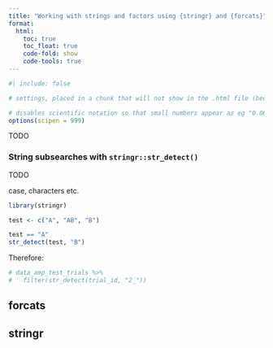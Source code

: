 ```yaml
---
title: "Working with strings and factors using {stringr} and {forcats}"
format:
  html:
    toc: true
    toc_float: true
    code-fold: show
    code-tools: true
---
```


```r
#| include: false

# settings, placed in a chunk that will not show in the .html file (because include=FALSE) 

# disables scientific notation so that small numbers appear as eg "0.00001" rather than "1e-05"
options(scipen = 999)  

```

TODO



### String subsearches with `stringr::str_detect()`

TODO 

case, characters etc.

```r
library(stringr)

test <- c("A", "AB", "B")

test == "A"
str_detect(test, "B")

```

Therefore:

```r

# data_amp_test_trials %>%
#   filter(str_detect(trial_id, "2_")) 

```



## forcats

## stringr